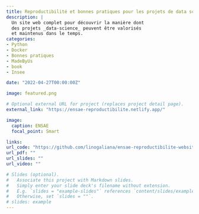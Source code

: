 ```yaml
---
title: Reproductibilité et bonnes pratiques pour les projets de data science
description: |
  Un site web complet pour découvrir la manière dont
  des projets _data-science_ peuvent être valorisés
  et maintenus dans le temps. 
categories:
- Python
- Docker
- Bonnes pratiques
- MadeByUs
- book
- Insee

date: "2022-04-27T00:00:00Z"

image: featured.png

# Optional external URL for project (replaces project detail page).
external_link: "https://ensae-reproductibilite.netlify.app/"

image:
  caption: ENSAE
  focal_point: Smart

links:
url_code: "https://github.com/linogaliana/ensae-reproductibilite-website"
url_pdf: ""
url_slides: ""
url_video: ""

# Slides (optional).
#   Associate this project with Markdown slides.
#   Simply enter your slide deck's filename without extension.
#   E.g. `slides = "example-slides"` references `content/slides/example-slides.md`.
#   Otherwise, set `slides = ""`.
# slides: example
---
```


